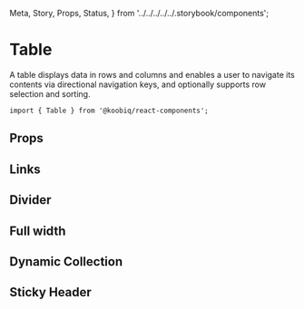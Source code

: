   Meta,
  Story,
  Props,
  Status,
} from '../../../../../.storybook/components';


<Meta of={Stories} />

# Table

<Status variant="experimental" />

A table displays data in rows and columns and enables a user to navigate its contents via directional navigation keys,
and optionally supports row selection and sorting.

```tsx
import { Table } from '@koobiq/react-components';
```

<Story of={Stories.Base} />

## Props

<Props />

## Links

<Story of={Stories.Links} />

## Divider

<Story of={Stories.Divider} />

## Full width

<Story of={Stories.FullWidth} />

## Dynamic Collection

<Story of={Stories.DynamicCollection} />

## Sticky Header

<Story of={Stories.StickyHeader} />
